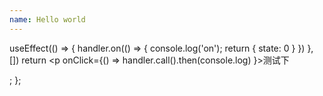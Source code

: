 ```yaml
---
name: Hello world
---
```




  useEffect(() => {
    handler.on(() => {
      console.log('on');
      return { state: 0 }
    })
  }, [])
  return <p onClick={() => handler.call().then(console.log) }>测试下</p>;
};

<Demo />


